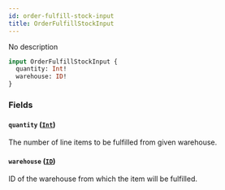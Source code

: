 ```yaml
---
id: order-fulfill-stock-input
title: OrderFulfillStockInput
---
```



No description

```graphql
input OrderFulfillStockInput {
  quantity: Int!
  warehouse: ID!
}
```


### Fields

#### `quantity` ([`Int`](../../../developer/api-reference/scalars/int))

The number of line items to be fulfilled from given warehouse.


#### `warehouse` ([`ID`](../../../developer/api-reference/scalars/id))

ID of the warehouse from which the item will be fulfilled.




